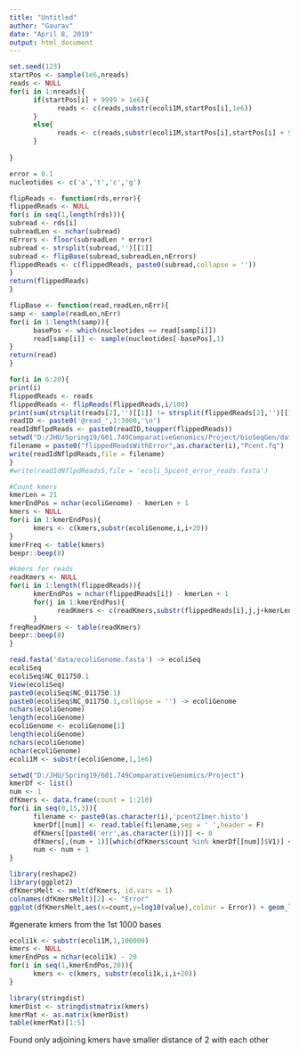 ```yaml
---
title: "Untitled"
author: "Gaurav"
date: "April 8, 2019"
output: html_document
---
```


```r
set.seed(123)
startPos <- sample(1e6,nreads)
reads <- NULL
for(i in 1:nreads){
      if(startPos[i] + 9999 > 1e6){
            reads <- c(reads,substr(ecoli1M,startPos[i],1e6))
      }
      else{
            reads <- c(reads,substr(ecoli1M,startPos[i],startPos[i] + 9999))
      }
      
}
```

```r
error = 0.1
nucleotides <- c('a','t','c','g')
```

```r
flipReads <- function(rds,error){
flippedReads <- NULL
for(i in seq(1,length(rds))){
subread <- rds[i]
subreadLen <- nchar(subread)
nErrors <- floor(subreadLen * error)
subread <- strsplit(subread,'')[[1]]
subread <- flipBase(subread,subreadLen,nErrors)
flippedReads <- c(flippedReads, paste0(subread,collapse = ''))
}
return(flippedReads)
}
```

```r
flipBase <- function(read,readLen,nErr){
samp <- sample(readLen,nErr)
for(i in 1:length(samp)){
      basePos <- which(nucleotides == read[samp[i]])
      read[samp[i]] <- sample(nucleotides[-basePos],1)
}
return(read)
}
```

```r
for(i in 6:20){
print(i)
flippedReads <- reads
flippedReads <- flipReads(flippedReads,i/100)
print(sum(strsplit(reads[2],'')[[1]] != strsplit(flippedReads[2],'')[[1]]))
readID <- paste0('@read_',1:3000,'\n')
readIdNflpdReads <- paste0(readID,toupper(flippedReads))
setwd("D:/JHU/Spring19/601.749ComparativeGenomics/Project/bioSeqGen/data/try")
filename = paste0("flippedReadsWithError",as.character(i),"Pcent.fq")
write(readIdNflpdReads,file = filename)
}
#write(readIdNflpdReads5,file = 'ecoli_5pcent_error_reads.fasta')
```
```r
#Count kmers
kmerLen = 21
kmerEndPos = nchar(ecoliGenome) - kmerLen + 1
kmers <- NULL
for(i in 1:kmerEndPos){
      kmers <- c(kmers,substr(ecoliGenome,i,i+20))
}
kmerFreq <- table(kmers)
beepr::beep(8)
```

```r
#kmers for reads
readKmers <- NULL
for(i in 1:length(flippedReads)){
      kmerEndPos = nchar(flippedReads[i]) - kmerLen + 1
      for(j in 1:kmerEndPos){
            readKmers <- c(readKmers,substr(flippedReads[i],j,j+kmerLen-1))
      }
freqReadKmers <- table(readKmers)
beepr::beep(8)
}
```


```r
read.fasta('data/ecoliGenome.fasta') -> ecoliSeq
ecoliSeq
ecoliSeq$NC_011750.1
View(ecoliSeq)
paste0(ecoliSeq$NC_011750.1)
paste0(ecoliSeq$NC_011750.1,collapse = '') -> ecoliGenome
nchars(ecoliGenome)
length(ecoliGenome)
ecoliGenome <- ecoliGenome[1]
length(ecoliGenome)
nchars(ecoliGenome)
nchar(ecoliGenome)
ecoli1M <- substr(ecoliGenome,1,1e6)
```

```r
setwd("D:/JHU/Spring19/601.749ComparativeGenomics/Project")
kmerDf <- list()
num <- 1
dfKmers <- data.frame(count = 1:210)
for(i in seq(0,15,3)){
      filename <- paste0(as.character(i),'pcent21mer.histo')
      kmerDf[[num]] <- read.table(filename,sep = ' ',header = F)
      dfKmers[[paste0('err',as.character(i))]] <- 0
      dfKmers[,(num + 1)][which(dfKmers$count %in% kmerDf[[num]]$V1)] <- kmerDf[[num]]$V2
      num <- num + 1
}
```
```r
library(reshape2)
library(ggplot2)
dfKmersMelt <- melt(dfKmers, id.vars = 1)
colnames(dfKmersMelt)[2] <- "Error"
ggplot(dfKmersMelt,aes(x=count,y=log10(value),colour = Error)) + geom_line() + xlab("Kmer Count") + ylab("Log10(#kmers)") + labs(color = "Error %\n")
```
#generate kmers from the 1st 1000 bases
```r
ecoli1k <- substr(ecoli1M,1,100000)
kmers <- NULL
kmerEndPos = nchar(ecoli1k) - 20
for(i in seq(1,kmerEndPos,20)){
      kmers <- c(kmers, substr(ecoli1k,i,i+20))
}
```

```r
library(stringdist)
kmerDist <- stringdistmatrix(kmers)
kmerMat <- as.matrix(kmerDist)
table(kmerMat)[1:5]
```
Found only adjoining kmers have smaller distance of 2 with each other 
